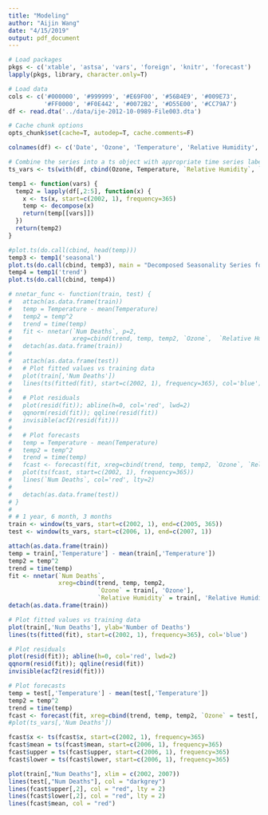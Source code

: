 ```yaml
---
title: "Modeling"
author: "Aijin Wang"
date: "4/15/2019"
output: pdf_document
---
```


```r
# Load packages
pkgs <- c('xtable', 'astsa', 'vars', 'foreign', 'knitr', 'forecast')
lapply(pkgs, library, character.only=T)

# Load data
cols <- c('#000000', '#999999', '#E69F00', '#56B4E9', '#009E73',
          '#FF0000', '#F0E442', '#0072B2', '#D55E00', '#CC79A7')
df <- read.dta('../data/ije-2012-10-0989-File003.dta')

# Cache chunk options
opts_chunk$set(cache=T, autodep=T, cache.comments=F)
```

```r
colnames(df) <- c('Date', 'Ozone', 'Temperature', 'Relative Humidity', 'Num Deaths')

# Combine the series into a ts object with appropriate time series labeling
ts_vars <- ts(with(df, cbind(Ozone, Temperature, `Relative Humidity`, `Num Deaths`)), start=c(2002, 1), frequency=365)
```

```r
temp1 <- function(vars) {
  temp2 = lapply(df[,2:5], function(x) {
    x <- ts(x, start=c(2002, 1), frequency=365)
    temp <- decompose(x)
    return(temp[[vars]])
  })
  return(temp2)
}

#plot.ts(do.call(cbind, head(temp)))
temp3 <- temp1('seasonal')
plot.ts(do.call(cbind, temp3), main = "Decomposed Seasonality Series for London (2002-2007)")
temp4 = temp1('trend')
plot.ts(do.call(cbind, temp4))
```

```r
# nnetar_func <- function(train, test) {
#   attach(as.data.frame(train))
#   temp = Temperature - mean(Temperature)
#   temp2 = temp^2
#   trend = time(temp)
#   fit <- nnetar(`Num Deaths`, p=2, 
#                 xreg=cbind(trend, temp, temp2, `Ozone`,  `Relative Humidity`))
#   detach(as.data.frame(train))
#   
#   attach(as.data.frame(test))
#   # Plot fitted values vs training data
#   plot(train[,'Num Deaths'])
#   lines(ts(fitted(fit), start=c(2002, 1), frequency=365), col='blue')
# 
#   # Plot residuals 
#   plot(resid(fit)); abline(h=0, col='red', lwd=2)
#   qqnorm(resid(fit)); qqline(resid(fit))
#   invisible(acf2(resid(fit)))
# 
#   # Plot forecasts
#   temp = Temperature - mean(Temperature)
#   temp2 = temp^2
#   trend = time(temp)
#   fcast <- forecast(fit, xreg=cbind(trend, temp, temp2, `Ozone`, `Relative Humidity`), PI=T)
#   plot(ts(fcast, start=c(2002, 1), frequency=365))
#   lines(`Num Deaths`, col='red', lty=2)
# 
#   detach(as.data.frame(test))
# }
# 
# # 1 year, 6 month, 3 months
train <- window(ts_vars, start=c(2002, 1), end=c(2005, 365))
test <- window(ts_vars, start=c(2006, 1), end=c(2007, 1))

attach(as.data.frame(train))
temp = train[,'Temperature'] - mean(train[,'Temperature'])
temp2 = temp^2
trend = time(temp)
fit <- nnetar(`Num Deaths`,
              xreg=cbind(trend, temp, temp2, 
                         `Ozone` = train[, 'Ozone'],
                         `Relative Humidity` = train[, 'Relative Humidity']))
detach(as.data.frame(train))

# Plot fitted values vs training data
plot(train[,'Num Deaths'], ylab='Number of Deaths')
lines(ts(fitted(fit), start=c(2002, 1), frequency=365), col='blue')

# Plot residuals 
plot(resid(fit)); abline(h=0, col='red', lwd=2)
qqnorm(resid(fit)); qqline(resid(fit))
invisible(acf2(resid(fit)))

# Plot forecasts
temp = test[,'Temperature'] - mean(test[,'Temperature'])
temp2 = temp^2
trend = time(temp)
fcast <- forecast(fit, xreg=cbind(trend, temp, temp2, `Ozone` = test[, 'Ozone'], `Relative Humidity` = test[, 'Relative Humidity']), PI=T)
#plot(ts_vars[,'Num Deaths'])

fcast$x <- ts(fcast$x, start=c(2002, 1), frequency=365)
fcast$mean = ts(fcast$mean, start=c(2006, 1), frequency=365)
fcast$upper = ts(fcast$upper, start=c(2006, 1), frequency=365)
fcast$lower = ts(fcast$lower, start=c(2006, 1), frequency=365)

plot(train[,"Num Deaths"], xlim = c(2002, 2007))
lines(test[,"Num Deaths"], col = "darkgrey")
lines(fcast$upper[,2], col = "red", lty = 2)
lines(fcast$lower[,2], col = "red", lty = 2)
lines(fcast$mean, col = "red")
```

